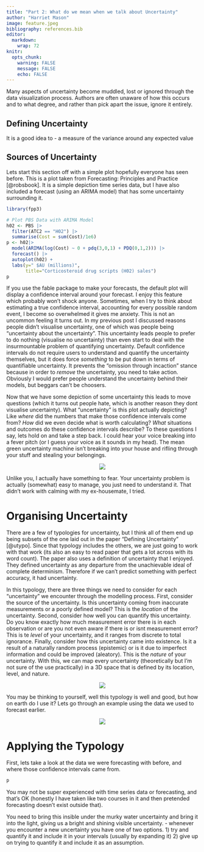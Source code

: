 ```yaml
---
title: "Part 2: What do we mean when we talk about Uncertainty"
author: "Harriet Mason"
image: feature.jpeg
bibliography: references.bib
editor: 
  markdown: 
    wrap: 72
knitr:
  opts_chunk: 
    warning: FALSE
    message: FALSE
    echo: FALSE
---
```

<!--
## High Variance Lifestyles
Recently I asked my doctor if I could be put on some kind of mood stabilisers. I had been experiencing a lot of aggrevation, stress and general negative vibes as a result of trying to tie up the tenancy of my due to having to engage with my ex-housemate. Over the few weeks prior to my doctor appointment, my housemate sara had hit my dog, hit me in the face with a plate (which resulted in the police being called to the house), stole some of our stuff, refused to sign the lease transfer documents, left a large amount of broken furniture at the house, refused to pay her outstanding $700 in rent and bills, set fire to the mantle and refused to fix it, constantly posted on social media calling myself and my other housemates crazy children, tried to convince the person who we found to take over her lease to not move in, and finally ghosted us when we tried to confront her about these things. At one point the house group chat turned to asking if it would be easier to just kill her and deal with the police than continue to deal with her. Upon hearing this my doctor said he didn't think I needed mood stabilizers because someone terrorizing your place of living and stealing your things and assulting you would lead any reasoable person to be upset and he didn't think mood stabilisers would help. While I somewhat agree, seeing her message the new housemate saying she "wants this to be over and done with already" should not be enough to send me into a two day rage. This conflict which would seem completely out of the ordinary to most people is a regular occurence for me and while I understand it is extreme, at some point I have to be able to work at a job. If my plan for emotional regulation is to assume my mood will usually be in the healthy range and handle the few cases it isn't when they arise, then I might as well accept my current situation which is 100 productive days in the year. There are obvious triggers and ways to manage this. I will never be able to entirely remove "off days" from my life, but I can decrease their frequency and length with a better understanding of its sources. If I understand *what* about my demon housemate Sara and others like her sends me into an angry death spiral, I can redirect the energy and have a better control of the situation. Specifically, understanding the sources of the variance in my life will help me understand the best ways to manage it. Uncertainty in a model is quite similar. In a lot of ways, I think of my struggles to contain my mood as similar to my struggles to estimate uncertainty.
-->
Many aspects of uncertainty become muddled, lost or ignored through the data visualization process. Authors are often unaware of how this occurs and to what degree, and rather than pick apart the issue, ignore it entirely.

## Defining Uncertainty
It is a good idea to 
- a measure of the variance around any expected value

## Sources of Uncertainty
Lets start this section off with a simple plot hopefully everyone has seen before. This is a plot taken from Forecasting: Principles and Practice [@robsbook]. It is a simple depiction time series data, but I have also included a forecast (using an ARIMA model) that has some uncertainty surrounding it.

```r
library(fpp3)

# Plot PBS Data with ARIMA Model
h02 <- PBS |>
  filter(ATC2 == "H02") |>
  summarise(Cost = sum(Cost)/1e6) 
p <- h02|>
  model(ARIMA(log(Cost) ~ 0 + pdq(3,0,1) + PDQ(0,1,2))) |>
  forecast() |>
  autoplot(h02) +
  labs(y=" $AU (millions)",
       title="Corticosteroid drug scripts (H02) sales")
p
```

If you use the fable package to make your forecasts, the default plot will display a confidence interval around your forecast. I enjoy this feature which probably won't shock anyone. Sometimes, when I try to think about estimating a true confidence interval, accounting for every possible random event, I become so overwhelmed it gives me anxiety. This is not an uncommon feeling it turns out. In my previous post I discussed reasons people didn't visualise uncertainty, one of which was people being "uncertainty about the uncertainty". This uncertainty leads people to prefer to do nothing (visualise no uncertainty) than even start to deal with the insurmountable problem of quantifying uncertainty. Default confidence intervals do not require users to understand and quantify the uncertainty themselves, but it does force *something* to be put down in terms of quantifiable uncertainty. It prevents the "omission through incaction" stance because in order to *remove* the uncertainty, you need to take action. Obviously I would prefer people understand the uncertainty behind their models, but beggars can't be choosers.

Now that we have some depiction of some uncertainty this leads to move questions (which it turns out people hate, which is another reason they dont visualise uncertainty). What "uncertainty" is this plot actually depicting? Like *where* did the numbers that make those confidence intervals come from? *How* did we even decide what is worth calculating? *What* situations and outcomes do these confidence intervals describe? To these questions I say, lets hold on and take a step back. I could hear your voice breaking into a fever pitch (or I guess your voice as it sounds in my head). The mean green uncertainty machine isn't breaking into your house and rifling through your stuff and stealing your belongings. 

<center>![](meangreenmachine.jpeg)</center>

Unlike you, I actually have something to fear. Your uncertainty problem is actually (somewhat) easy to manage, you just need to understand it. That didn't work with calming with my ex-housemate, I tried.

# Organising Uncertainty
There are a few of typologies for uncertainty, but I think all of them end up being subsets of the one laid out in the paper "Defining Uncertainty" [@utypo]. Since that typology includes the others, we are just going to work with that work (its also an easy to read paper that gets a lot across with its word count). The paper also uses a definition of uncertainty that I enjoyed. They defined uncertainty as any departure from the unachievable ideal of complete determinism. Therefore if we can't predict something with perfect accuracy, it had uncertainty. 

In this typology, there are three things we need to consider for each "uncertainty" we encounter through the modelling process. First, consider the source of the uncertainty. Is this uncertainty coming from inaccurate measurements or a poorly defined model? This is the *location* of the uncertainty. Second, consider how well you can quantify this uncertainty. Do you know exactly how much measurement error there is in each observation or are you not even aware if there is or isnt measurement error? This is te *level* of your uncertainty, and it ranges from discrete to total ignorance. Finally, consider how this uncertainty came into existence. Is it a result of a naturally random process (epistemic) or is it due to imperfect information and could be improved (aleatory). This is the *nature* of your uncertainty. With this, we can map every uncertainty (theoretically but I'm not sure of the use practically) in a 3D space that is defined by its location, level, and nature.

<center>![](3duncertainty.jpeg)</center>

You may be thinking to yourself, well this typology is well and good, but how on earth do I use it? Lets go through an example using the data we used to forecast earlier.

<center>![](typologyvis.jpeg)</center>

# Applying the Typology
First, lets take a look at the data we were forecasting with before, and where those confidence intervals came from.

```r
p
```

You may not be super experienced with time series data or forecasting, and that's OK (honestly I have taken like two courses in it and then pretended forecasting doesn't exist outside that). 


You need to bring this insible under the murky water uncertainty and bring it into the light, giving us a bright and shining visible uncertainty.
- whenever you encounter a new uncertainty you have one of two options.
1) try and quantify it and include it in your intervals (usually by expanding it)
2) give up on trying to quantify it and include it as an assumption.


